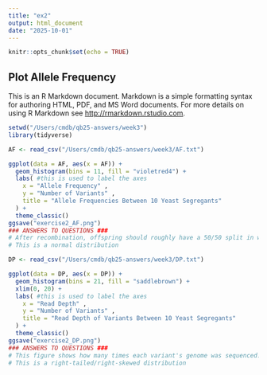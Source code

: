 ```yaml
---
title: "ex2"
output: html_document
date: "2025-10-01"
---
```


```r
knitr::opts_chunk$set(echo = TRUE)
```

## Plot Allele Frequency

This is an R Markdown document. Markdown is a simple formatting syntax for authoring HTML, PDF, and MS Word documents. For more details on using R Markdown see <http://rmarkdown.rstudio.com>.

```r
setwd("/Users/cmdb/qb25-answers/week3")
library(tidyverse)

AF <- read_csv("/Users/cmdb/qb25-answers/week3/AF.txt")

ggplot(data = AF, aes(x = AF)) + 
  geom_histogram(bins = 11, fill = "violetred4") +  
  labs( #this is used to label the axes
    x = "Allele Frequency" ,
    y = "Number of Variants" , 
    title = "Allele Frequencies Between 10 Yeast Segregants"
  ) +
  theme_classic()
ggsave("exercise2_AF.png")
### ANSWERS TO QUESTIONS ###
# After recombination, offspring should roughly have a 50/50 split in whether they have one or the other parent's allele. So looking at multiple individuals, at a given location it should be a 0.5 frequency. This is what we see with our plot, where there is mostly 0.5, and then there is a roughly normal curve for the other values. 
# This is a normal distribution
```

```r

DP <- read_csv("/Users/cmdb/qb25-answers/week3/DP.txt")

ggplot(data = DP, aes(x = DP)) +
  geom_histogram(bins = 21, fill = "saddlebrown") + 
  xlim(0, 20) +
  labs( #this is used to label the axes
    x = "Read Depth" ,
    y = "Number of Variants" , 
    title = "Read Depth of Variants Between 10 Yeast Segregants"
  ) +
  theme_classic()
ggsave("exercise2_DP.png")
### ANSWERS TO QUESTIONS ###
# This figure shows how many times each variant's genome was sequenced. Ex, one variant, who would theoretically be a lone mutant, wouldn't be common amongst all the other yeast, so they would probabalistically be sequenced less, and have a lower read depth. Having also looked at tll the x values, and not just the xlim(0,20), I see that there are variants which have very large read depths. Therefore, this makes sense that we see a lot of variants which have very low read depths, because there are probably a lot of variants which are random mutations and lone soldiers, however that isn't representative of the "wildtype" genome and especially so many different versions due to recombinants are going to be small in number. Therefore, this also maps to the read depth values being low
# This is a right-tailed/right-skewed distribution
```

